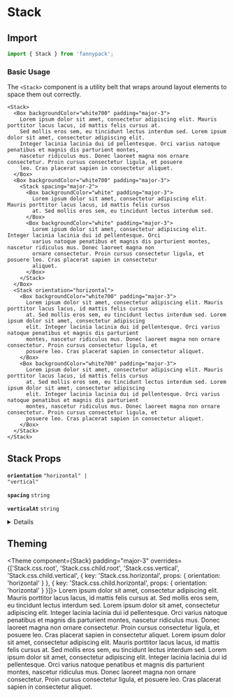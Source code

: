 
# Stack

## Import

```jsx
import { Stack } from 'fannypack';
```

### Basic Usage

The `<Stack>` component is a utility belt that wraps around layout elements to space them out correctly.

```jsx-live
<Stack>
  <Box backgroundColor="white700" padding="major-3">
    Lorem ipsum dolor sit amet, consectetur adipiscing elit. Mauris porttitor lacus lacus, id mattis felis cursus at.
    Sed mollis eros sem, eu tincidunt lectus interdum sed. Lorem ipsum dolor sit amet, consectetur adipiscing elit.
    Integer lacinia lacinia dui id pellentesque. Orci varius natoque penatibus et magnis dis parturient montes,
    nascetur ridiculus mus. Donec laoreet magna non ornare consectetur. Proin cursus consectetur ligula, et posuere
    leo. Cras placerat sapien in consectetur aliquet.
  </Box>
  <Box backgroundColor="white700" padding="major-3">
    <Stack spacing="major-2">
      <Box backgroundColor="white" padding="major-3">
        Lorem ipsum dolor sit amet, consectetur adipiscing elit. Mauris porttitor lacus lacus, id mattis felis cursus
        at. Sed mollis eros sem, eu tincidunt lectus interdum sed.
      </Box>
      <Box backgroundColor="white" padding="major-3">
        Lorem ipsum dolor sit amet, consectetur adipiscing elit. Integer lacinia lacinia dui id pellentesque. Orci
        varius natoque penatibus et magnis dis parturient montes, nascetur ridiculus mus. Donec laoreet magna non
        ornare consectetur. Proin cursus consectetur ligula, et posuere leo. Cras placerat sapien in consectetur
        aliquet.
      </Box>
    </Stack>
  </Box>
  <Stack orientation="horizontal">
    <Box backgroundColor="white700" padding="major-3">
      Lorem ipsum dolor sit amet, consectetur adipiscing elit. Mauris porttitor lacus lacus, id mattis felis cursus
      at. Sed mollis eros sem, eu tincidunt lectus interdum sed. Lorem ipsum dolor sit amet, consectetur adipiscing
      elit. Integer lacinia lacinia dui id pellentesque. Orci varius natoque penatibus et magnis dis parturient
      montes, nascetur ridiculus mus. Donec laoreet magna non ornare consectetur. Proin cursus consectetur ligula, et
      posuere leo. Cras placerat sapien in consectetur aliquet.
    </Box>
    <Box backgroundColor="white700" padding="major-3">
      Lorem ipsum dolor sit amet, consectetur adipiscing elit. Mauris porttitor lacus lacus, id mattis felis cursus
      at. Sed mollis eros sem, eu tincidunt lectus interdum sed. Lorem ipsum dolor sit amet, consectetur adipiscing
      elit. Integer lacinia lacinia dui id pellentesque. Orci varius natoque penatibus et magnis dis parturient
      montes, nascetur ridiculus mus. Donec laoreet magna non ornare consectetur. Proin cursus consectetur ligula, et
      posuere leo. Cras placerat sapien in consectetur aliquet.
    </Box>
  </Stack>
</Stack>
```

## Stack Props

<!-- Automatically generated -->

**<Code marginRight="major-1">orientation</Code>** <Code fontSize="150" palette="primary">&#34;horizontal&#34; | &#34;vertical&#34;</Code> 

<Box marginBottom="major-4" />

**<Code marginRight="major-1">spacing</Code>** <Code fontSize="150" palette="primary">string</Code> 

<Box marginBottom="major-4" />

**<Code marginRight="major-1">verticalAt</Code>** <Code fontSize="150" palette="primary">string</Code> 

<Box marginBottom="major-4" />

<details><Box use="summary" marginBottom="major-2">Inherits <code><strong>Box</strong></code> props</Box>

**<Code marginRight="major-1">use</Code>**  

<Code isBlock palette="primary" fontSize="150" padding="minor-1" marginBottom="major-2">
{`string
  | (ComponentClass<any, any> & { useProps: any; })
  | (FunctionComponent<any> & { useProps: any; })`}
</Code>

<Box marginBottom="major-4" />

**<Code marginRight="major-1">className</Code>** <Code fontSize="150" palette="primary">string</Code> 

<Box marginBottom="major-4" />

**<Code marginRight="major-1">children</Code>**  

<Code isBlock palette="primary" fontSize="150" padding="minor-1" marginBottom="major-2">
{`string
  | number
  | boolean
  | {}
  | ReactElement<any, string
  | ((props: any) => ReactElement<any, string
  | ...
  | (new (props: any) => Component<any, any, any>)>)
  | (new (props: any) => Component<any, any, any>)>
  | ReactNodeArray
  | ReactPortal
  | ((props: BoxProps) => ReactNode)`}
</Code>

<Box marginBottom="major-4" />

**<Code marginRight="major-1">altitude</Code>** <Code fontSize="150" palette="primary">string</Code> 

<Box marginBottom="major-4" />

**<Code marginRight="major-1">variant</Code>** <Code fontSize="150" palette="primary">string</Code> 

<Box marginBottom="major-4" />

**<Code marginRight="major-1">showBreakpoint</Code>** <Code fontSize="150" palette="primary">string</Code> 

<Box marginBottom="major-4" />

**<Code marginRight="major-1">hiddenBreakpoint</Code>** <Code fontSize="150" palette="primary">string</Code> 

<Box marginBottom="major-4" />

**<Code marginRight="major-1">overrides</Code>**  

<Code isBlock palette="primary" fontSize="150" padding="minor-1" marginBottom="major-2">
{`{
  altitudes?: AltitudesThemeConfig;
  borders?: BordersThemeConfig;
  borderRadii?: BorderRadiiThemeConfig;
  breakpoints?: BreakpointsThemeConfig;
  fontSizes?: FontSizeThemeConfig;
  fontWeights?: FontWeightsThemeConfig;
  ... 76 more ...;
  Template?: TemplateThemeConfig;
}`}
</Code>

<Box marginBottom="major-4" />

**<Code marginRight="major-1">elementRef</Code>** <Code fontSize="150" palette="primary">((instance: any) =&#62; void) | RefObject&#60;any&#62;</Code> 

<Box marginBottom="major-4" />

**<Code marginRight="major-1">themeKey</Code>** <Code fontSize="150" palette="primary">string</Code> 

<Box marginBottom="major-4" />

</details>
            

## Theming

<Theme
  component={Stack}
  padding="major-3"
  overrides={['Stack.css.root', 'Stack.css.child.root', 'Stack.css.vertical', 'Stack.css.child.vertical', { key: 'Stack.css.horizontal', props: { orientation: 'horizontal' } }, { key: 'Stack.css.child.horizontal', props: { orientation: 'horizontal' } }]}>
  <Box backgroundColor="white700" padding="major-3">
    Lorem ipsum dolor sit amet, consectetur adipiscing elit. Mauris porttitor lacus lacus, id mattis felis cursus
    at. Sed mollis eros sem, eu tincidunt lectus interdum sed. Lorem ipsum dolor sit amet, consectetur adipiscing
    elit. Integer lacinia lacinia dui id pellentesque. Orci varius natoque penatibus et magnis dis parturient
    montes, nascetur ridiculus mus. Donec laoreet magna non ornare consectetur. Proin cursus consectetur ligula, et
    posuere leo. Cras placerat sapien in consectetur aliquet.
  </Box>
  <Box backgroundColor="white700" padding="major-3">
    Lorem ipsum dolor sit amet, consectetur adipiscing elit. Mauris porttitor lacus lacus, id mattis felis cursus
    at. Sed mollis eros sem, eu tincidunt lectus interdum sed. Lorem ipsum dolor sit amet, consectetur adipiscing
    elit. Integer lacinia lacinia dui id pellentesque. Orci varius natoque penatibus et magnis dis parturient
    montes, nascetur ridiculus mus. Donec laoreet magna non ornare consectetur. Proin cursus consectetur ligula, et
    posuere leo. Cras placerat sapien in consectetur aliquet.
  </Box>
</Theme>

